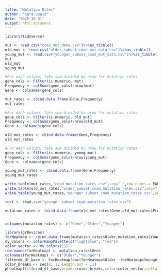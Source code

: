 ```yaml
---
title: "Mutation Rates"
author: "Kara Quaid"
date: "2025-10-01"
output: html_document
---
```


```r
library(tidyverse)
```

```r
mut <- read.csv("coad_mut_data.csv")%>%as_tibble()
old_mut <- read.csv("older_subset_coad_mut_data.csv")%>%as_tibble()
young_mut <- read.csv("younger_subset_coad_mut_data.csv")%>%as_tibble()
mut
old_mut
young_mut
```


```r
#For each column, take sum divided by nrow for mutation rates
gene_cols <- Filter(is.numeric, mut)
Frequency <- colSums(gene_cols)/nrow(mut)
Gene <- colnames(gene_cols)
```


```r
mut_rates <- cbind.data.frame(Gene,Frequency)
mut_rates
```

```r
#For each column, take sum divided by nrow for mutation rates
gene_cols <- Filter(is.numeric, old_mut)
Frequency <- colSums(gene_cols)/nrow(old_mut)
Gene <- colnames(gene_cols)
```


```r
old_mut_rates <- cbind.data.frame(Gene,Frequency)
old_mut_rates
```

```r
#For each column, take sum divided by nrow for mutation rates
gene_cols <- Filter(is.numeric, young_mut)
Frequency <- colSums(gene_cols)/nrow(young_mut)
Gene <- colnames(gene_cols)
```


```r
young_mut_rates <- cbind.data.frame(Gene,Frequency)
young_mut_rates
```


```r
write.table(mut_rates,"coad_mutation_rates.csv",sep=",",row.names = FALSE,quote=FALSE,col.names = TRUE)
write.table(old_mut_rates,"older_subset_coad_mutation_rates.csv",sep=",",row.names = FALSE,quote=FALSE,col.names = TRUE)
write.table(young_mut_rates,"younger_subset_coad_mutation_rates.csv",sep=",",row.names = FALSE,quote=FALSE,col.names = TRUE)
```

```r
test <- read.csv("younger_subset_coad_mutation_rates.csv")
```



```r
mutation_rates <- cbind.data.frame(old_mut_rates$Gene,old_mut_rates$Frequency,young_mut_rates$Frequency)


colnames(mutation_rates) <- c("Gene","Older","Younger")
```

```r
library(grDevices)
forHeatmap <- cbind.data.frame(mutation_rates$Older,mutation_rates$Younger)
my_colors <- colorRampPalette(c("lightblue", "red"))
color_vector <- my_colors(11)
row.names(forHeatmap) <- mutation_rates$Gene
colnames(forHeatmap) <- c("Older","Younger")
filtered_df_base <- forHeatmap[abs(forHeatmap$Older -forHeatmap$Younger)>0.085, ]
color_breaks <- seq(0, 1, length.out = 11)
pheatmap(filtered_df_base,breaks=color_breaks,color=color_vector,cellwidth=20,cellheight=)
```






